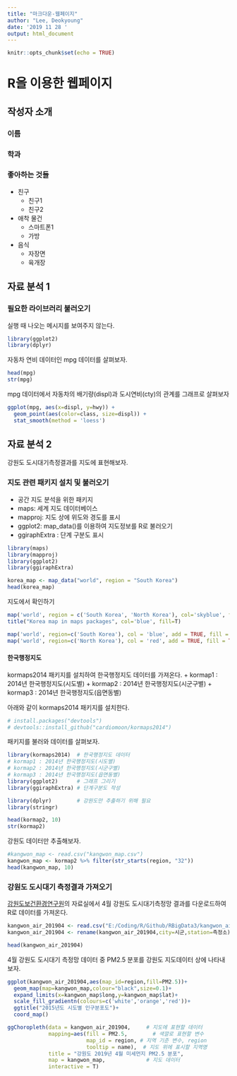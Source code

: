 ---
title: "마크다운-웹페이지"
author: "Lee, Deokyoung"
date: '2019 11 28 '
output: html_document
---

```{r setup, include=FALSE}
knitr::opts_chunk$set(echo = TRUE)
```

# R을 이용한 웹페이지

## 작성자 소개

### 이름
### 학과
### 좋아하는 것들
+ 친구
  - 친구1
  - 친구2
+ 애착 물건
  - 스마트폰1
  - 가방
+ 음식
  - 자장면
  - 육개장


## 자료 분석 1

### 필요한 라이브러리 불러오기     
실행 때 나오는 메시지를 보여주지 않는다.
```{r message=F}
library(ggplot2)
library(dplyr)
```

자동차 연비 데이터인 mpg 데이터를 살펴보자.

```{r}
head(mpg)
str(mpg)
```

mpg 데이터에서 자동차의 배기량(displ)과 도시연비(cty)의 관계를 그래프로 살펴보자

```{r}
ggplot(mpg, aes(x=displ, y=hwy)) + 
  geom_point(aes(color=class, size=displ)) +
  stat_smooth(method = 'loess')
```


## 자료 분석 2
강원도 도시대기측정결과를 지도에 표현해보자.

### 지도 관련 패키지 설치 및 불러오기
+ 공간 지도 분석을 위한 패키지
 - maps: 세계 지도 데이터베이스
 - mapproj: 지도 상에 위도와 경도를 표시
 - ggplot2: map_data()를 이용하여 지도정보를 R로 불러오기
 - ggiraphExtra : 단계 구분도 표시

```{r message=F}
library(maps)
library(mapproj)
library(ggplot2)
library(ggiraphExtra)
```

```{r}
korea_map <- map_data("world", region = "South Korea")
head(korea_map)

```

지도에서 확인하기
```{r}
map('world', region = c('South Korea', 'North Korea'), col='skyblue', fill=TRUE)
title("Korea map in maps packages", col='blue', fill=T)

map('world', region=c('South Korea'), col = 'blue', add = TRUE, fill = TRUE)
map('world', region=c('North Korea'), col = 'red', add = TRUE, fill = TRUE)
```

#### 한국행정지도
kormaps2014 패키지를 설치하여 한국행정지도 데이터를 가져온다. 
+ kormap1 : 2014년 한국행정지도(시도별)
+ kormap2 : 2014년 한국행정지도(시군구별)
+ kormap3 : 2014년 한국행정지도(읍면동별)

아래와 같이 kormaps2014 패키지를 설치한다.

```{r}
# install.packages("devtools")
# devtools::install_github("cardiomoon/kormaps2014")
```
패키지를 불러와 데이터를 살펴보자.

```{r}
library(kormaps2014)  # 한국행정지도 데이터
# kormap1 : 2014년 한국행정지도(시도별)
# kormap2 : 2014년 한국행정지도(시군구별)
# kormap3 : 2014년 한국행정지도(읍면동별)
library(ggplot2)      # 그래프 그리기
library(ggiraphExtra) # 단계구분도 작성

library(dplyr)        # 강원도만 추출하기 위해 필요
library(stringr)

```

```{r}
head(kormap2, 10)
str(kormap2)
```

강원도 데이터만 추출해보자.

```{r}
#kangwon_map <- read.csv("kangwon_map.csv")
kangwon_map <- kormap2 %>% filter(str_starts(region, "32"))
head(kangwon_map, 10)
```



### 강원도 도시대기 측정결과 가져오기
[강원도보건환경연구원](http://www.gihe.re.kr/contents.do?cid=40ab28ec059d45ccb1bf1f8155a7dd38
)의 자료실에서 4월 강원도 도시대기측정망 결과를 다운로드하여 R로 데이터를 가져온다.

```{r}
kangwon_air_201904 <- read.csv("E:/Coding/R/Github/RBigData3/kangwon_air_201904.csv")
kangwon_air_201904 <- rename(kangwon_air_201904,city=시군,station=측정소)

head(kangwon_air_201904)
```

4월 강원도 도시대기 측정망 데이터 중 PM2.5 분포를 강원도 지도데이터 상에 나타내보자.

```{r}

ggplot(kangwon_air_201904,aes(map_id=region,fill=PM2.5))+
  geom_map(map=kangwon_map,colour="black",size=0.1)+
  expand_limits(x=kangwon_map$long,y=kangwon_map$lat)+
  scale_fill_gradientn(colours=c('white','orange','red'))+
  ggtitle("2015년도 시도별 인구분포도")+
  coord_map()

```
   
   
```{r}
ggChoropleth(data = kangwon_air_201904,     # 지도에 표현할 데이터
             mapping=aes(fill = PM2.5,        # 색깔로 표현할 변수
                         map_id = region, # 지역 기준 변수, region
                         tooltip = name),  # 지도 위에 표시할 지역명
             title = "강원도 2019년 4월 미세먼지 PM2.5 분포",
             map = kangwon_map,             # 지도 데이터
             interactive = T)  
```


